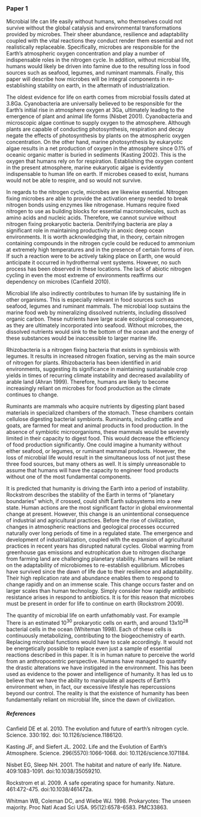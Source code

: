 ### Paper 1


Microbial life can life easily without humans, who themselves could not survive without the global catalysis and environmental transformations provided by microbes. Their sheer abundance, resilience and adaptability coupled with the vital reactions they conduct render them essential and not realistically replaceable. Specifically, microbes are responsible for the Earth's atmospheric oxygen concentration and play a number of indispensable roles in the nitrogen cycle. In addition, without microbial life, humans would likely be driven into famine due to the resulting loss in food sources such as seafood, legumes, and ruminant mammals. Finally, this paper will describe how microbes will be integral components in re-establishing stability on earth, in the aftermath of industrialization. 


The oldest evidence for life on earth comes from microbial fossils dated at 3.8Ga. Cyanobacteria are universally believed to be responsible for the Earth's initial rise in atmosphere oxygen at 3Ga, ultimately leading to the emergence of plant and animal life forms (Nisbet 2001). Cyanobacteria and microscopic algae continue to supply oxygen to the atmosphere. Although plants are capable of conducting photosynthesis, respiration and decay negate the effects of photosynthesis by plants on the atmospheric oxygen concentration. On the other hand, marine photosynthesis by eukaryotic algae results in a net production of oxygen in the atmosphere since 0.1% of oceanic organic matter is buried in sediments (Kasting 2002). This is the oxygen that humans rely on for respiration. Establishing the oxygen content in the present atmosphere, marine eukaryotic algae is evidently indispensable to human life on earth. If microbes ceased to exist, humans would not be able to respire, and so would not survive. 


In regards to the nitrogen cycle, microbes are likewise essential. Nitrogen fixing microbes are able to provide the activation energy needed to break nitrogen bonds using enzymes like nitrogenase. Humans require fixed nitrogen to use as building blocks for essential macromolecules, such as amino acids and nucleic acids. Therefore, we cannot survive without nitrogen fixing prokaryotic bacteria. Denitrifying bacteria are play a significant role in maintaining productivity in anoxic deep ocean environments. It is worth acknowledging that, in theory, certain nitrogen containing compounds in the nitrogen cycle could be reduced to ammonium at extremely high temperatures and in the presence of certain forms of iron. If such a reaction were to be actively taking place on Earth, one would anticipate it occurred in hydrothermal vent systems. However, no such process has been observed in these locations. The lack of abiotic nitrogen cycling in even the most extreme of environments reaffirms our dependency on microbes (Canfield 2010). 


Microbial life also indirectly contributes to human life by sustaining life in other organisms. This is especially relevant in food sources such as seafood, legumes and ruminant mammals. The microbial loop sustains the marine food web by mineralizing dissolved nutrients, including dissolved organic carbon. These nutrients have large scale ecological consequences, as they are ultimately incorporated into seafood. Without microbes, the dissolved nutrients would sink to the bottom of the ocean and the energy of these substances would be inaccessible to larger marine life.


Rhizobacteria is a nitrogen fixing bacteria that exists in symbiosis with legumes. It results in increased nitrogen fixation, serving as the main source of nitrogen for plants. Rhizobacteria has been identified in arid environments, suggesting its significance in maintaining sustainable crop yields in times of recurring climate instability and decreased availability of arable land (Ahran 1999). Therefore, humans are likely to become increasingly reliant on microbes for food production as the climate continues to change. 


Ruminants are mammals who acquire nutrients by digesting plant based materials in specialized chambers of the stomach. These chambers contain cellulose digesting bacterial symbionts. Ruminants, including cattle and goats, are farmed for meat and animal products in food production. In the absence of symbiotic microorganisms, these mammals would be severely limited in their capacity to digest food. This would decrease the efficiency of food production significantly. One could imagine a humanity without either seafood, or legumes, or ruminant mammal products. However, the loss of microbial life would result in the simultaneous loss of not just these three food sources, but many others as well. It is simply unreasonable to assume that humans will have the capacity to engineer food products without one of the most fundamental components. 


It is predicted that humanity is driving the Earth into a period of instability. Rockstrom describes the stability of the Earth in terms of "planetary boundaries" which, if crossed, could shift Earth subsystems into a new state. Human actions are the most significant factor in global environmental change at present. However, this change is an unintentional consequence of industrial and agricultural practices. Before the rise of civilization, changes in atmospheric reactions and geological processes occurred naturally over long periods of time in a regulated state. The emergence and development of industrialization, coupled with the expansion of agricultural practices in recent years has disrupted natural cycles. Global warming from greenhouse gas emissions and eutrophication due to nitrogen discharge from farming land are challenging planetary stability. Humans will be reliant on the adaptability of microbiomes to re-establish equilibrium. Microbes have survived since the dawn of life due to their resilience and adaptability. Their high replication rate and abundance enables them to respond to change rapidly and on an immense scale. This change occurs faster and on larger scales than human technology. Simply consider how rapidly antibiotic resistance arises in respond to antibiotics. It is for this reason that microbes must be present in order for life to continue on earth (Rockstrom 2009).


The quantity of microbial life on earth unfathomably vast. For example There is an estimated 10^30^ prokaryotic cells on earth, and around 13x10^28^ bacterial cells in the ocean (Whiteman 1998). Each of these cells is continuously metabolizing, contributing to the biogeochemistry of earth. Replacing microbial functions would have to scale accordingly. It would not be energetically possible to replace even just a sample of essential reactions described in this paper. It is in human nature to perceive the world from an anthropocentric perspective. Humans have managed to quantify the drastic alterations we have instigated in the environment. This has been used as evidence to the power and intelligence of humanity. It has led us to believe that we have the ability to manipulate all aspects of Earth's environment when, in fact, our excessive lifestyle has repercussions beyond our control. The reality is that the existence of humanity has been fundamentally reliant on microbial life, since the dawn of civilization. 

##### References  
Canfield DE et al. 2010. The evolution and future of earth's nitrogen cycle. Science. 330:192. doi: 10.1126/science.1186120.  

Kasting JF, and Siefert JL. 2002. Life and the Evolution of Earth's Atmosphere. Science. 296(5570):1066-1068. doi: 10.1126/science.1071184.  

Nisbet EG, Sleep NH. 2001. The habitat and nature of early life. Nature. 409:1083-1091. doi:10.1038/35059210.  


Rockstrom et al. 2009. A safe operating space for humanity. Nature. 461:472-475. doi:10.1038/461472a.  

Whitman WB, Coleman DC, and Wiebe WJ. 1998. Prokaryotes: The unseen majority. Proc Natl Acad Sci USA. 95(12):6578-6583. PMC33863.  
